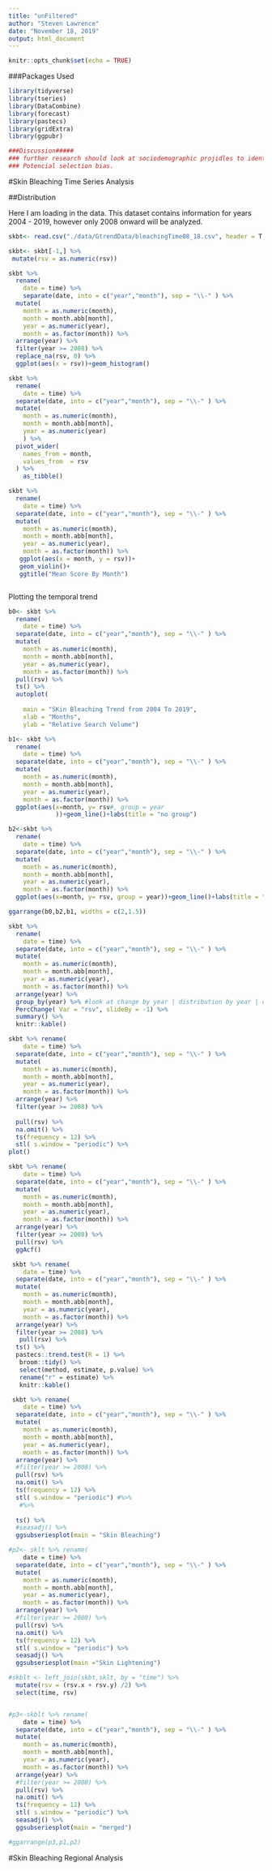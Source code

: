 ```yaml
---
title: "unFiltered"
author: "Steven Lawrence"
date: "November 18, 2019"
output: html_document
---
```


```r
knitr::opts_chunk$set(echo = TRUE)
```
###Packages Used

```r
library(tidyverse)
library(tseries)
library(DataCombine)
library(forecast)
library(pastecs)
library(gridExtra)
library(ggpubr)

###Discussion#####
### further research should look at sociodemographic projidles to identify populations at risk. 
### Potencial selection bias. 
```
#Skin Bleaching Time Series Analysis

##Distribution

Here I am loading in the data.  This dataset contains information for years 2004 - 2019, however only 2008 onward will be analyzed.

```r

skbt<- read.csv("./data/GtrendData/bleachingTime08_18.csv", header = T, sep = ",",stringsAsFactors = F, col.names = c("time","rsv"))

skbt<- skbt[-1,] %>% 
 mutate(rsv = as.numeric(rsv))

```

```r

skbt %>%
  rename(
    date = time) %>% 
    separate(date, into = c("year","month"), sep = "\\-" ) %>% 
  mutate(
    month = as.numeric(month),
    month = month.abb[month],
    year = as.numeric(year),
    month = as.factor(month)) %>%
  arrange(year) %>% 
  filter(year >= 2008) %>% 
  replace_na(rsv, 0) %>% 
  ggplot(aes(x = rsv))+geom_histogram()


```

```r

skbt %>% 
  rename(
    date = time) %>% 
  separate(date, into = c("year","month"), sep = "\\-" ) %>% 
  mutate(
    month = as.numeric(month),
    month = month.abb[month],
    year = as.numeric(year)
    ) %>% 
  pivot_wider(
    names_from = month,
    values_from  = rsv
  ) %>%
    as_tibble() 
```

```r
 
skbt %>% 
  rename(
    date = time) %>% 
  separate(date, into = c("year","month"), sep = "\\-" ) %>% 
  mutate(
    month = as.numeric(month),
    month = month.abb[month],
    year = as.numeric(year),
    month = as.factor(month)) %>% 
   ggplot(aes(x = month, y = rsv))+
   geom_violin()+
   ggtitle("Mean Score By Month")



```

Plotting the temporal trend

```r
b0<- skbt %>% 
  rename(
    date = time) %>% 
  separate(date, into = c("year","month"), sep = "\\-" ) %>% 
  mutate(
    month = as.numeric(month),
    month = month.abb[month],
    year = as.numeric(year),
    month = as.factor(month)) %>%
  pull(rsv) %>% 
  ts() %>% 
  autoplot(
   
    main = "SKin Bleaching Trend from 2004 To 2019", 
    xlab = "Months", 
    ylab = "Relative Search Volume") 

b1<- skbt %>% 
  rename(
    date = time) %>% 
  separate(date, into = c("year","month"), sep = "\\-" ) %>% 
  mutate(
    month = as.numeric(month),
    month = month.abb[month],
    year = as.numeric(year),
    month = as.factor(month)) %>%
  ggplot(aes(x=month, y= rsv#, group = year
             ))+geom_line()+labs(title = "no group")

b2<-skbt %>% 
  rename(
    date = time) %>% 
  separate(date, into = c("year","month"), sep = "\\-" ) %>% 
  mutate(
    month = as.numeric(month),
    month = month.abb[month],
    year = as.numeric(year),
    month = as.factor(month)) %>%
  ggplot(aes(x=month, y= rsv, group = year))+geom_line()+labs(title = "Grouped by year")

ggarrange(b0,b2,b1, widths = c(2,1.5))

```


```r
skbt %>% 
  rename(
    date = time) %>% 
  separate(date, into = c("year","month"), sep = "\\-" ) %>% 
  mutate(
    month = as.numeric(month),
    month = month.abb[month],
    year = as.numeric(year),
    month = as.factor(month)) %>%
  arrange(year) %>% 
  group_by(year) %>% #look at change by year | distribution by year | change in the median or mean by year
  PercChange( Var = "rsv", slideBy = -1) %>% 
  summary() %>% 
  knitr::kable()


```

```r
skbt %>% rename(
    date = time) %>% 
  separate(date, into = c("year","month"), sep = "\\-" ) %>% 
  mutate(
    month = as.numeric(month),
    month = month.abb[month],
    year = as.numeric(year),
    month = as.factor(month)) %>%
  arrange(year) %>% 
  filter(year >= 2008) %>% 
  
  pull(rsv) %>% 
  na.omit() %>% 
  ts(frequency = 12) %>% 
  stl( s.window = "periodic") %>% 
plot()


```



```r
skbt %>% rename(
    date = time) %>% 
  separate(date, into = c("year","month"), sep = "\\-" ) %>% 
  mutate(
    month = as.numeric(month),
    month = month.abb[month],
    year = as.numeric(year),
    month = as.factor(month)) %>%
  arrange(year) %>% 
  filter(year >= 2008) %>% 
  pull(rsv) %>% 
  ggAcf()

 skbt %>% rename(
    date = time) %>% 
  separate(date, into = c("year","month"), sep = "\\-" ) %>% 
  mutate(
    month = as.numeric(month),
    month = month.abb[month],
    year = as.numeric(year),
    month = as.factor(month)) %>%
  arrange(year) %>% 
  filter(year >= 2008) %>% 
   pull(rsv) %>% 
  ts() %>%  
  pastecs::trend.test(R = 1) %>% 
   broom::tidy() %>% 
   select(method, estimate, p.value) %>% 
   rename("r" = estimate) %>% 
   knitr::kable()


```



```r
 skbt %>% rename(
    date = time) %>% 
  separate(date, into = c("year","month"), sep = "\\-" ) %>% 
  mutate(
    month = as.numeric(month),
    month = month.abb[month],
    year = as.numeric(year),
    month = as.factor(month)) %>%
  arrange(year) %>% 
  #filter(year >= 2008) %>% 
  pull(rsv) %>% 
  na.omit() %>% 
  ts(frequency = 12) %>% 
  stl( s.window = "periodic") #%>% 
   #%>% 
  
  ts() %>% 
  #seasadj() %>% 
  ggsubseriesplot(main = "Skin Bleaching")

```

```r
#p2<- sklt %>% rename(
    date = time) %>% 
  separate(date, into = c("year","month"), sep = "\\-" ) %>% 
  mutate(
    month = as.numeric(month),
    month = month.abb[month],
    year = as.numeric(year),
    month = as.factor(month)) %>%
  arrange(year) %>% 
  #filter(year >= 2008) %>% 
  pull(rsv) %>% 
  na.omit() %>% 
  ts(frequency = 12) %>% 
  stl( s.window = "periodic") %>% 
  seasadj() %>% 
  ggsubseriesplot(main ="Skin Lightening")

#skblt <- left_join(skbt,sklt, by = "time") %>% 
  mutate(rsv = (rsv.x + rsv.y) /2) %>% 
  select(time, rsv)


#p3<-skblt %>% rename(
    date = time) %>% 
  separate(date, into = c("year","month"), sep = "\\-" ) %>% 
  mutate(
    month = as.numeric(month),
    month = month.abb[month],
    year = as.numeric(year),
    month = as.factor(month)) %>%
  arrange(year) %>% 
  #filter(year >= 2008) %>% 
  pull(rsv) %>% 
  na.omit() %>% 
  ts(frequency = 12) %>% 
  stl( s.window = "periodic") %>% 
  seasadj() %>% 
  ggsubseriesplot(main = "merged")

#ggarrange(p3,p1,p2)
```

#Skin Bleaching Regional Analysis


```r

```
